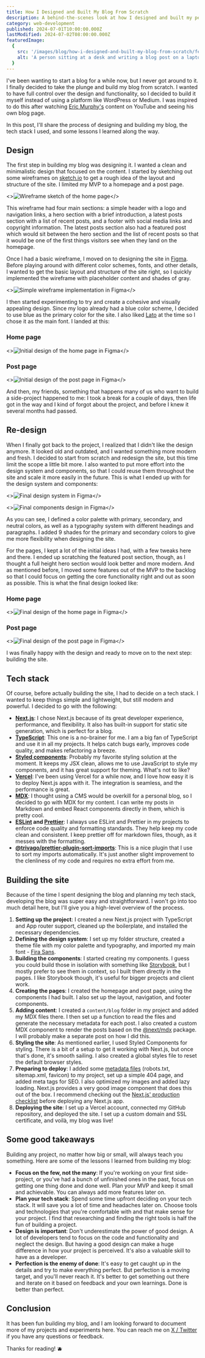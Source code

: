 ```yaml
---
title: How I Designed and Built My Blog From Scratch
description: A behind-the-scenes look at how I designed and built my personal blog from scratch, sharing lessons learned, tech stack decisions, and design tips.
category: web-development
published: 2024-07-01T10:00:00.000Z
lastModified: 2024-07-02T08:00:00.000Z
featuredImage:
  {
    src: '/images/blog/how-i-designed-and-built-my-blog-from-scratch/featured-image.webp',
    alt: 'A person sitting at a desk and writing a blog post on a laptop',
  }
---
```


I've been wanting to start a blog for a while now, but I never got around to it. I finally decided to take the plunge and build my blog from scratch. I wanted to have full control over the design and functionality, so I decided to build it myself instead of using a platform like WordPress or Medium. I was inspired to do this after watching [Eric Murphy's](https://ericmurphy.xyz/) content on YouTube and seeing his own blog page.

In this post, I'll share the process of designing and building my blog, the tech stack I used, and some lessons I learned along the way.

## Design

The first step in building my blog was designing it. I wanted a clean and minimalistic design that focused on the content. I started by sketching out some wireframes on [sketch.io](https://sketch.io/) to get a rough idea of the layout and structure of the site. I limited my MVP to a homepage and a post page.

<>![Wireframe sketch of the home page](/images/blog/how-i-designed-and-built-my-blog-from-scratch/wireframe-sketch.webp 'Wireframe sketch of the home page')</>

This wireframe had four main sections: a simple header with a logo and navigation links, a hero section with a brief introduction, a latest posts section with a list of recent posts, and a footer with social media links and copyright information. The latest posts section also had a featured post which would sit between the hero section and the list of recent posts so that it would be one of the first things visitors see when they land on the homepage.

Once I had a basic wireframe, I moved on to designing the site in [Figma](https://www.figma.com). Before playing around with different color schemes, fonts, and other details, I wanted to get the basic layout and structure of the site right, so I quickly implemented the wireframe with placeholder content and shades of gray.

<>![Simple wireframe implementation in Figma](/images/blog/how-i-designed-and-built-my-blog-from-scratch/wireframe-implementation.webp 'Simple wireframe implementation in Figma')</>

I then started experimenting to try and create a cohesive and visually appealing design. Since my logo already had a blue color scheme, I decided to use blue as the primary color for the site. I also liked [Lato](https://www.1001fonts.com/lato-font.html) at the time so I chose it as the main font. I landed at this:

### Home page

<>![Initial design of the home page in Figma](/images/blog/how-i-designed-and-built-my-blog-from-scratch/initial-design-home-page.webp 'Initial design of the home page in Figma')</>

### Post page

<>![Initial design of the post page in Figma](/images/blog/how-i-designed-and-built-my-blog-from-scratch/initial-design-post-page.webp)</>

And then, my friends, something that happens many of us who want to build a side-project happened to me: I took a break for a couple of days, then life got in the way and I kind of forgot about the project, and before I knew it several months had passed. 

## Re-design

When I finally got back to the project, I realized that I didn't like the design anymore. It looked old and outdated, and I wanted something more modern and fresh. I decided to start from scratch and redesign the site, but this time limit the scope a little bit more. I also wanted to put more effort into the design system and components, so that I could reuse them throughout the site and scale it more easily in the future. This is what I ended up with for the design system and components:

<>![Final design system in Figma](/images/blog/how-i-designed-and-built-my-blog-from-scratch/final-design-system.webp 'Final design system in Figma')</>

<>![Final components design in Figma](/images/blog/how-i-designed-and-built-my-blog-from-scratch/final-components.webp 'Final components design in Figma')</>

As you can see, I defined a color palette with primary, secondary, and neutral colors, as well as a typography system with different headings and paragraphs. I added 9 shades for the primary and secondary colors to give me more flexibility when designing the site. 

For the pages, I kept a lot of the initial ideas I had, with a few tweaks here and there. I ended up scratching the featured post section, though, as I thought a full height hero section would look better and more modern. And as mentioned before, I moved some features out of the MVP to the backlog so that I could focus on getting the core functionality right and out as soon as possible. This is what the final design looked like:

### Home page

<>![Final design of the home page in Figma](/images/blog/how-i-designed-and-built-my-blog-from-scratch/final-design-home-page.webp)</>

### Post page

<>![Final design of the post page in Figma](/images/blog/how-i-designed-and-built-my-blog-from-scratch/final-design-post-page.webp)</>

I was finally happy with the design and ready to move on to the next step: building the site.

## Tech stack

Of course, before actually building the site, I had to decide on a tech stack. I wanted to keep things simple and lightweight, but still modern and powerful. I decided to go with the following:

- **[Next.js](https://nextjs.org/)**: I chose Next.js because of its great developer experience, performance, and flexibility. It also has built-in support for static site generation, which is perfect for a blog.
- **[TypeScript](https://www.typescriptlang.org/)**: This one is a no-brainer for me. I am a big fan of TypeScript and use it in all my projects. It helps catch bugs early, improves code quality, and makes refactoring a breeze.
- **[Styled components](https://styled-components.com/)**: Probably my favorite styling solution at the moment. It keeps my JSX clean, allows me to use JavaScript to style my components, and it has great support for theming. What's not to like?
- **[Vercel](https://vercel.com/)**: I've been using Vercel for a while now, and I love how easy it is to deploy Next.js apps with it. The integration is seamless, and the performance is great.
- **[MDX](https://mdxjs.com/)**: I thought using a CMS would be overkill for a personal blog, so I decided to go with MDX for my content. I can write my posts in Markdown and embed React components directly in them, which is pretty cool.
- **[ESLint](https://eslint.org/) and [Prettier](https://prettier.io/)**: I always use ESLint and Prettier in my projects to enforce code quality and formatting standards. They help keep my code clean and consistent. I keep prettier off for markdown files, though, as it messes with the formatting.
- **[@trivago/prettier-plugin-sort-imports](https://github.com/trivago/prettier-plugin-sort-imports)**: This is a nice plugin that I use to sort my imports automatically. It's just another slight improvement to the clenliness of my code and requires no extra effort from me.

## Building the site

Because of the time I spent designing the blog and planning my tech stack, developing the blog was super easy and straightforward. I won't go into too much detail here, but I'll give you a high-level overview of the process.

1. **Setting up the project**: I created a new Next.js project with TypeScript and App router support, cleaned up the boilerplate, and installed the necessary dependencies.
2. **Defining the design system**: I set up my folder structure, created a theme file with my color palette and typography, and imported my main font - [Fira Sans](https://www.fontsquirrel.com/fonts/fira-sans).
3. **Building the components**: I started creating my components. I guess you could build those in isolation with something like [Storybook](https://storybook.js.org/), but I mostly prefer to see them in context, so I built them directly in the pages. I like Storybook though, it's useful for bigger projects and client work.
4. **Creating the pages**: I created the homepage and post page, using the components I had built. I also set up the layout, navigation, and footer components.
5. **Adding content**: I created a `content/blog` folder in my project and added my MDX files there. I then set up a function to read the files and generate the necessary metadata for each post. I also created a custom MDX component to render the posts based on the [@next/mdx](https://nextjs.org/docs/pages/building-your-application/configuring/mdx) package. I will probably make a separate post on how I did this.
6. **Styling the site**: As mentioned earlier, I used Styled Components for styling. There is a bit of a setup to get it working with Next.js, but once that's done, it's smooth sailing. I also created a global styles file to reset the default browser styles.
7. **Preparing to deploy**: I added some [metadata files](https://nextjs.org/docs/app/api-reference/file-conventions/metadata) (robots.txt, sitemap.xml, favicon) to my project, set up a simple 404 page, and added meta tags for SEO. I also optimized my images and added lazy loading. Next.js provides a very good image component that does this out of the box. I recommend checking out the [Next.js' production checklist](https://nextjs.org/docs/app/building-your-application/deploying/production-checklist) before deploying any Next.js app.
8. **Deploying the site**: I set up a Vercel account, connected my GitHub repository, and deployed the site. I set up a custom domain and SSL certificate, and voilà, my blog was live!

## Some good takeaways

Building any project, no matter how big or small, will always teach you something. Here are some of the lessons I learned from building my blog:

- **Focus on the few, not the many**: If you're working on your first side-project, or you've had a bunch of unfinished ones in the past, focus on getting one thing done and done well. Plan your MVP and keep it small and achievable. You can always add more features later on.
- **Plan your tech stack**: Spend some time upfront deciding on your tech stack. It will save you a lot of time and headaches later on. Choose tools and technologies that you're comfortable with and that make sense for your project. I find that researching and finding the right tools is half the fun of building a project.
- **Design is important**: Don't underestimate the power of good design. A lot of developers tend to focus on the code and functionality and neglect the design. But having a good design can make a huge difference in how your project is perceived. It's also a valuable skill to have as a developer.
- **Perfection is the enemy of done**: It's easy to get caught up in the details and try to make everything perfect. But perfection is a moving target, and you'll never reach it. It's better to get something out there and iterate on it based on feedback and your own learnings. Done is better than perfect. 

## Conclusion

It has been fun building my blog, and I am looking forward to document more of my projects and experiments here. You can reach me on [X / Twitter](https://x.com/itsmartinzane) if you have any questions or feedback.

Thanks for reading! 🫐